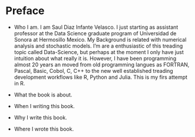 # Preface {.unnumbered}

-   Who I am. I am Saul Diaz Infante Velasco. I just starting as assistant
    professor at the Data Science graduate program of Universidad de Sonora at
    Hermosillo Mexico. My Background is related with numerical analysis and
    stochastic models. I'm are a enthusiastic of this treading topic called
    Data-Science, but perhaps at the moment I only have just intuition about
    what really it is. However, I have been programming almost 20 years an 
    moved from old programming langues as FORTRAN, Pascal, Basic, Cobol, C, 
    C++ to the new well established treading development workflows like R, 
    Python and Julia. This is my firs attempt in R.

-   What the book is about.

-   When I writing this book.

-   Why I write this book.

-   Where I wrote this book.
